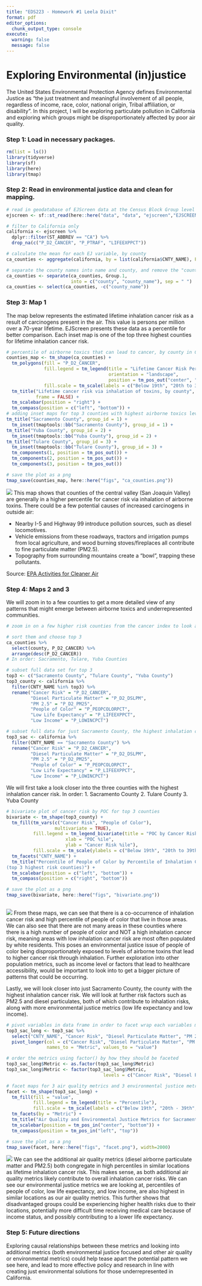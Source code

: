 ```yaml
---
title: "EDS223 - Homework #1 Leela Dixit"
format: pdf
editor_options: 
  chunk_output_type: console
execute:
  warning: false
  message: false
---
```


# Exploring Environmental (in)justice

The United States Environmental Protection Agency defines Environmental Justice as "the just treatment and meaningful involvement of all people, regardless of income, race, color, national origin, Tribal affiliation, or disability". In this project, I will be exploring particulate pollution in California and exploring which groups might be disproportionately affected by poor air quality. 

### Step 1: Load in necessary packages.
```r
rm(list = ls())
library(tidyverse)
library(sf)
library(here)
library(tmap)
```

### Step 2: Read in environmental justice data and clean for mapping.
```r
# read in geodatabase of EJScreen data at the Census Block Group level
ejscreen <- sf::st_read(here::here("data", "data", "ejscreen","EJSCREEN_2023_BG_StatePct_with_AS_CNMI_GU_VI.gdb")) 

# filter to California only
california <- ejscreen %>%
  dplyr::filter(ST_ABBREV == "CA") %>% 
  drop_na(c("P_D2_CANCER", "P_PTRAF", "LIFEEXPPCT"))

# calculate the mean for each EJ variable, by county
ca_counties <- aggregate(california, by = list(california$CNTY_NAME), FUN = mean)

# separate the county names into name and county, and remove the "county" string
ca_counties <- separate(ca_counties, Group.1, 
                        into = c("county", "county_name"), sep = " ")
ca_counties <- select(ca_counties, -c("county_name"))
```

### Step 3: Map 1
The map below represents the estimated lifetime inhalation cancer risk as a result of carcinogens present in the air. This value is persons per million over a 70-year lifetime. EJScreen presents these data as a percentile for better comparison. Each inset map is one of the top three highest counties for lifetime inhalation cancer risk.
```r
# percentile of airborne toxics that can lead to cancer, by county in California
counties_map <- tm_shape(ca_counties) +
  tm_polygons(fill = "P_D2_CANCER",
              fill.legend = tm_legend(title = "Lifetime Cancer Risk Percentile",
                                      orientation = "landscape",
                                      position = tm_pos_out("center", "bottom"), frame = FALSE),
              fill.scale = tm_scale(labels = c("Below 19th", "20th to 39th", "40th to 59th", "60th to 80th"))) +
  tm_title("Lifetime cancer risk via inhalation of toxins, by county", 
           frame = FALSE) +
  tm_scalebar(position = "right") +
  tm_compass(position = c("left", "bottom")) +
# adding inset maps for top 3 counties with highest airborne toxics levels
tm_title("Sacramento County", group_id = 1) +
  tm_inset(tmaptools::bb("Sacramento County"), group_id = 1) +
tm_title("Yuba County", group_id = 2) +
  tm_inset(tmaptools::bb("Yuba County"), group_id = 2) +
tm_title("Tulare County", group_id = 3) +
  tm_inset(tmaptools::bb("Tulare County"), group_id = 3) +
  tm_components(1, position = tm_pos_out()) +
  tm_components(2, position = tm_pos_out()) +
  tm_components(3, position = tm_pos_out())

# save the plot as a png
tmap_save(counties_map, here::here("figs", "ca_counties.png"))
```
![](figs/ca_counties.png)
This map shows that counties of the central valley (San Joaquin Valley) are generally in a higher percentile for cancer risk via inhalation of airborne toxins. There could be a few potential causes of increased carcinogens in outside air:

- Nearby I-5 and Highway 99 introduce pollution sources, such as diesel locomotives.
- Vehicle emissions from these roadways, tractors and irrigation pumps from local agriculture, and wood burning stoves/fireplaces all contribute to fine particulate matter (PM2.5).
- Topography from surrounding mountains create a "bowl", trapping these pollutants.

Source: [EPA Activities for Cleaner Air](https://www.epa.gov/sanjoaquinvalley/epa-activities-cleaner-air#:~:text=This%20is%20a%20result%20of,particulate%20matter%20%E2%80%93%20known%20as%20PM2)

### Step 4: Maps 2 and 3
We will zoom in to a few counties to get a more detailed view of any patterns that might emerge between airborne toxics and underrepresented communities.

```r
# zoom in on a few higher risk counties from the cancer index to look at things like PM2.5, diesel, and further demographic information

# sort them and choose top 3
ca_counties %>% 
  select(county, P_D2_CANCER) %>% 
  arrange(desc(P_D2_CANCER))
# In order: Sacramento, Tulare, Yuba Counties

# subset full data set for top 3
top3 <- c("Sacramento County", "Tulare County", "Yuba County")
top3_county <- california %>% 
  filter(CNTY_NAME %in% top3) %>% 
  rename("Cancer Risk" = "P_D2_CANCER",
         "Diesel Particulate Matter" = "P_D2_DSLPM",
         "PM 2.5" = "P_D2_PM25",
         "People of Color" = "P_PEOPCOLORPCT",
         "Low Life Expectancy" = "P_LIFEEXPPCT",
         "Low Income" = "P_LOWINCPCT")

# subset full data for just Sacramento County, the highest inhalation cancer risk county
top3_sac <- california %>% 
  filter(CNTY_NAME == "Sacramento County") %>% 
  rename("Cancer Risk" = "P_D2_CANCER",
         "Diesel Particulate Matter" = "P_D2_DSLPM",
         "PM 2.5" = "P_D2_PM25",
         "People of Color" = "P_PEOPCOLORPCT",
         "Low Life Expectancy" = "P_LIFEEXPPCT",
         "Low Income" = "P_LOWINCPCT")
```


We will first take a look closer into the three counties with the highest inhalation cancer risk. In order:
1. Sacramento County
2. Tulare County
3. Yuba County

```r
# bivariate plot of cancer risk by POC for top 3 counties
bivariate <- tm_shape(top3_county) +
  tm_fill(tm_vars(c("Cancer Risk", "People of Color"),
                  multivariate = TRUE),
          fill.legend = tm_legend_bivariate(title = "POC by Cancer Risk",
                      xlab = "POC %ile",
                      ylab = "Cancer Risk %ile"),
          fill.scale = tm_scale(ylabels = c("Below 19th", "20th to 39th", "40th to 59th", "60th to 80th"))) +
  tm_facets("CNTY_NAME") +
  tm_title("Percentile of People of Color by Percentile of Inhalation Cancer Risk 
(top 3 highest risk counties)") +
  tm_scalebar(position = c("left", "bottom")) +
  tm_compass(position = c("right", "bottom")) 

# save the plot as a png
tmap_save(bivariate, here::here("figs", "bivariate.png"))
  
```
![](figs/bivariate.png)
From these maps, we can see that there is a co-occurrence of inhalation cancer risk and high percentile of people of color that live in those areas. We can also see that there are not many areas in these counties where there is a high number of people of color and NOT a high inhalation cancer risk, meaning areas with low inhalation cancer risk are most often populated by white residents. This poses an environmental justice issue of people of color being disproportionately exposed to levels of airborne toxins that lead to higher cancer risk through inhalation. Further exploration into other population metrics, such as income level or factors that lead to healthcare accessibility, would be important to look into to get a bigger picture of patterns that could be occurring.

Lastly, we will look closer into just Sacramento County, the county with the highest inhalation cancer risk. We will look at further risk factors such as PM2.5 and diesel particulates, both of which contribute to inhalation risks, along with more environmental justice metrics (low life expectancy and low income).

```r
# pivot variables in data frame in order to facet wrap each variables map easily
top3_sac_long <- top3_sac %>% 
  select("CNTY_NAME", "Cancer Risk", "Diesel Particulate Matter", "PM 2.5", "People of Color", "Low Life Expectancy", "Low Income") %>% 
  pivot_longer(col = c("Cancer Risk", "Diesel Particulate Matter", "PM 2.5", "People of Color", "Low Life Expectancy", "Low Income"),
               names_to = "Metric", values_to = "value")

# order the metrics using factor() by how they should be faceted
top3_sac_long$Metric <- as.factor(top3_sac_long$Metric) 
top3_sac_long$Metric <- factor(top3_sac_long$Metric, 
                                    levels = c("Cancer Risk", "Diesel Particulate Matter", "PM 2.5", "People of Color", "Low Life Expectancy", "Low Income")) 
```

```r
# facet maps for 3 air quality metrics and 3 environmental justice metrics
facet <- tm_shape(top3_sac_long) +
  tm_fill(fill = "value",
          fill.legend = tm_legend(title = "Percentile"),
          fill.scale = tm_scale(labels = c("Below 19th", "20th - 39th", "40th - 59th", "60th - 80th", "80th - 100th"))) +
  tm_facets(by = "Metric") +
  tm_title("Air Quality and Environmental Justice Metrics for Sacramento County") +
  tm_scalebar(position = tm_pos_in("center", "bottom")) +
  tm_compass(position = tm_pos_in("left", "top"))

# save the plot as a png
tmap_save(facet, here::here("figs", "facet.png"), width=2000)

```
![](figs/facet.png)
We can see the additional air quality metrics (diesel airborne particulate matter and PM2.5) both congregate in high percentiles in similar locations as lifetime inhalation cancer risk. This makes sense, as both additional air quality metrics likely contribute to overall inhalation cancer risks. We can see our environmental justice metrics we are looking at, percentiles of people of color, low life expectancy, and low income, are also highest in similar locations as our air quality metrics. This further shows that disadvantaged groups could be experiencing higher health risks due to their locations, potentially more difficult time receiving medical care because of income status, and possibly contributing to a lower life expectancy. 

### Step 5: Future directions
Exploring causal relationships between these metrics and looking into additional metrics (both environmental justice focused and other air quality or environmental metrics) could help tease apart the potential pattern we see here, and lead to more effective policy and research in line with creating just environmental solutions for those underrepresented in California.